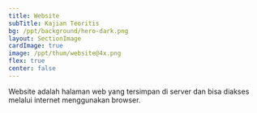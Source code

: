 ```yaml
---
title: Website
subTitle: Kajian Teoritis
bg: /ppt/background/hero-dark.png
layout: SectionImage
cardImage: true
image: /ppt/thum/website@4x.png
flex: true
center: false
---
```


Website adalah halaman web yang tersimpan di server dan bisa diakses melalui internet menggunakan browser.
